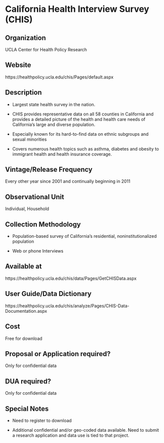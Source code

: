 \mainmatter

<!-- Generated by generateRmd.R; do not edit by hand  -->

# California Health Interview Survey (CHIS)

## Organization
UCLA Center for Health Policy Research

## Website
https://healthpolicy.ucla.edu/chis/Pages/default.aspx

## Description
*	Largest state health survey in the nation. 
*	CHIS provides representative data on all 58 counties in California and provides a detailed picture of the health and health care needs of California’s large and diverse population. 
*	Especially known for its hard-to-find data on ethnic subgroups and sexual minorities 
*	Covers numerous health topics such as asthma, diabetes and obesity to immigrant health and health insurance coverage.

## Vintage/Release Frequency
Every other year since 2001 and continually beginning in 2011

## Observational Unit
Individual, Household

## Collection Methodology
*	Population-based survey of California’s residential, noninstitutionalized population 
*	Web or phone Interviews

## Available at
https://healthpolicy.ucla.edu/chis/data/Pages/GetCHISData.aspx

## User Guide/Data Dictionary
https://healthpolicy.ucla.edu/chis/analyze/Pages/CHIS-Data-Documentation.aspx

## Cost
Free for download

## Proposal or Application required?
Only for confidential data

## DUA required?
Only for confidential data

## Special Notes
* Need to register to download
* Additional confidential and/or geo-coded data available. Need to submit a research application and data use is tied to that project.

